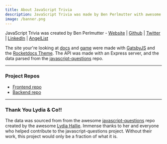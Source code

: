 ```yaml
---
title: About JavaScript Trivia
description: JavaScript Trivia was made by Ben Perlmutter with awesome data from Lydia Hallie's JavaScript question set.
image: /banner.png
---
```


JavaScript Trivia was created by Ben Perlmutter - <a href="https://ben.perlmutter.io" target="_blank" rel="noopener">Website</a> | <a href="https://github.com/bpmutter" target="_blank" rel="noopener">Github</a> | <a href="https://twitter.com/bpmutter" target="_blank" rel="noopener">Twitter</a> | <a href="https://linkedin.com/in/ben-perlmutter" target="_blank" rel="noopener">LinkedIn</a> | <a href="https://angel.co/u/ben-perlmutter-2" target="_blank" rel="noopener">AngelList</a>

The site your're looking at [docs](/api) and [game](/play) were made with <a href="https://www.gatsbyjs.org/" target="_blank" rel="noopener">GatsbyJS</a> and the <a href="https://rocketdocs.netlify.app/" target="_blank" rel="noopener">Rocketdocs Theme</a>. The API was made with an Express server, and the data parsed from the <a href="https://github.com/lydiahallie/javascript-questions" target="_blank" rel="noopener">javascript-questions</a> repo.

---
### Project Repos
* <a href="https://github.com/bpmutter/javascript-trivia" target="_blank" rel="noopener">Frontend repo</a>
* <a href="https://github.com/bpmutter/js-trivia-api" target="_blank" rel="noopener">Backend repo</a>

---
### Thank You Lydia & Co!!
The data was sourced from from the awesome <a href="https://github.com/lydiahallie/javascript-questions" target="_blank" rel="noopener">javascript-questions</a> repo created by the awesome <a href="https://github.com/lydiahallie" target="_blank" rel="noopener">Lydia Hallie</a>. Immense thanks to her and everyone who helped contribute to the javascript-questions project. Without their work, this project would only be a fraction of what it is. 